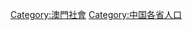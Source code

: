{{Catnav|頁面分類|社会|人类社会|亞洲社會|澳門社會}}
{{Catnav|頁面分類|社会|人类社会|中國社會|澳門社會}}
{{Catnav|頁面分類|地理|人口|各国人口|中国人口}}
{{Catnav|頁面分類|各種主題的頁面分類|按國家分類|各国人口|中国人口}}
{{Catnav|頁面分類|各種主題的頁面分類|依中国各省来作的分类|中国各省地理|澳門地理}}
{{Catnav|頁面分類|人类社会|各地社會|亞洲社會|澳門社會}}
{{Catnav|頁面分類|人类社会|各地社會|中國社會|澳門社會}}
{{Catnav|頁面分類|人类社会|亞洲社會|澳門社會}}
{{Catnav|頁面分類|人类社会|亞洲社會|中國社會|澳門社會}}
{{Catnav|頁面分類|人类社会|中國社會|澳門社會}}

[[Category:澳門社會|Category:澳門社會]]
[[Category:中国各省人口|Category:中国各省人口]]